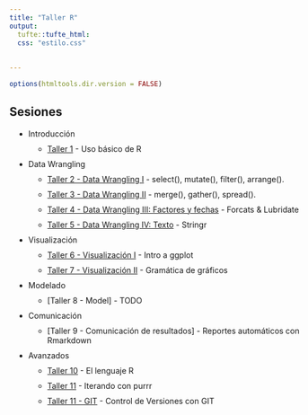 ```yaml
---
title: "Taller R"
output:
  tufte::tufte_html:
  css: "estilo.css"
  
  
---
```



<style>
    li {
        width: 500px;
        margin: 10px;
    }
</style>

```r
options(htmltools.dir.version = FALSE)
```


## Sesiones
  * Introducción
    + [Taller 1](https://intro-r--taller-r.netlify.com/) - Uso básico de R
  * Data Wrangling
    + [Taller 2 - Data Wrangling I](https://data-wrangling--taller-r.netlify.com) - select(), mutate(), filter(), arrange().
    + [Taller 3 - Data Wrangling II](https://data-wrangling-2--taller-r.netlify.com) - merge(), gather(), spread().
    + [Taller 4 - Data Wrangling III: Factores y fechas](https://factors_dates--taller-r.netlify.com) - Forcats & Lubridate
    + [Taller 5 - Data Wrangling IV: Texto](https://texto--taller-r.netlify.com) - Stringr
  * Visualización
    + [Taller 6 - Visualización I ](https://data-vis--taller-r.netlify.com) - Intro a ggplot
    + [Taller 7 - Visualización II ](https://data-vis--taller-r.netlify.com) - Gramática de gráficos
  * Modelado
    + [Taller 8 - Model] - TODO
  * Comunicación
    + [Taller 9 - Comunicación de resultados] - Reportes automáticos con Rmarkdown 
  * Avanzados
    + [Taller 10](https://rlang--taller-r.netlify.com) - El lenguaje R
    + [Taller 11](https://purrr--taller-r.netlify.com) - Iterando con purrr
    + [Taller 11 - GIT ](http://rpubs.com/rlabuonora/git) - Control de Versiones con GIT
    

